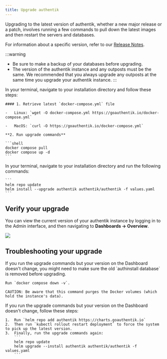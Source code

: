 ```yaml
---
title: Upgrade authentik
---
```


Upgrading to the latest version of authentik, whether a new major release or a patch, involves running a few commands to pull down the latest images and then restart the servers and databases.

For information about a specific version, refer to our [Release Notes](../releases/).

:::warning
-   Be sure to make a backup of your databases before upgrading.
-   The version of the authentik instance and any outposts must be the same. We recommended that you always upgrade any outposts at the same time you upgrade your authentik instance.
:::


<Tabs groupId="platform">
  <TabItem value="docker-compose" label="Docker Compose" default>
    In your terminal, navigate to your installation directory and follow these steps:

    #### 1. Retrieve latest `docker-compose.yml` file

    -   Linux: `wget -O docker-compose.yml https://goauthentik.io/docker-compose.yml`

    -   MacOS: `curl -O https://goauthentik.io/docker-compose.yml`

    **2. Run upgrade commands**

    ```shell
    docker compose pull
    docker compose up -d
    ```

  </TabItem>
<TabItem value="kubernetes" label="Kubernetes">
    In your terminal, navigate to your installation directory and run the following commands:

    ```
    helm repo update
    helm install --upgrade authentik authentik/authentik -f values.yaml
    ```

  </TabItem>
</Tabs>

## Verify your upgrade

You can view the current version of your authentik instance by logging in to the Admin interface, and then navigating to **Dashboards -> Overview**.

![](./version1.png)

## Troubleshooting your upgrade

<Tabs groupId="platform">
  <TabItem value="docker-compose" label="Docker Compose" default>
    If you run the upgrade commands but your version on the Dashboard doesn't change, you might need to make sure the old `authinstall database` is removed before upgrading.

    Run `docker compose down -v`.

    CAUTION: Be aware that this command purges the Docker volumes (which hold the instance's data).

  </TabItem>
  <TabItem value="kubernetes" label="Kubernetes">
    If you run the upgrade commands but your version on the Dashboard doesn't change, follow these steps:

    1.  Run `helm repo add authentik https://charts.goauthentik.io`
    2.  Then run `kubectl rollout restart deployment` to force the system to pick up the latest version.
    3.  Finally, run the upgrade commands again:
        ```
        helm repo update
        helm upgrade --install authentik authentik/authentik -f values.yaml
        ```

  </TabItem>
</Tabs>
